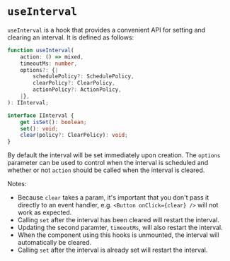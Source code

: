 

<Meta of={UseIntervalStories} />

# `useInterval`

`useInterval` is a hook that provides a convenient API for setting and clearing
an interval. It is defined as follows:

```ts
function useInterval(
    action: () => mixed,
    timeoutMs: number,
    options?: {|
        schedulePolicy?: SchedulePolicy,
        clearPolicy?: ClearPolicy,
        actionPolicy?: ActionPolicy,
    |},
): IInterval;

interface IInterval {
    get isSet(): boolean;
    set(): void;
    clear(policy?: ClearPolicy): void;
}
```

By default the interval will be set immediately upon creation. The `options` parameter can
be used to control when the interval is scheduled and whether or not `action` should be
called when the interval is cleared.

Notes:

* Because `clear` takes a param, it's important that you don't pass it directly to an event handler,
  e.g. `<Button onClick={clear} />` will not work as expected.
* Calling `set` after the interval has been cleared will restart the interval.
* Updating the second paramter, `timeoutMs`, will also restart the interval.
* When the component using this hooks is unmounted, the interval will automatically be cleared.
* Calling `set` after the interval is already set will restart the interval.

<Canvas sourceState="shown" of={UseIntervalStories.Immediately} />

<Canvas sourceState="shown" of={UseIntervalStories.OnDemandAndResolveOnClear} />
